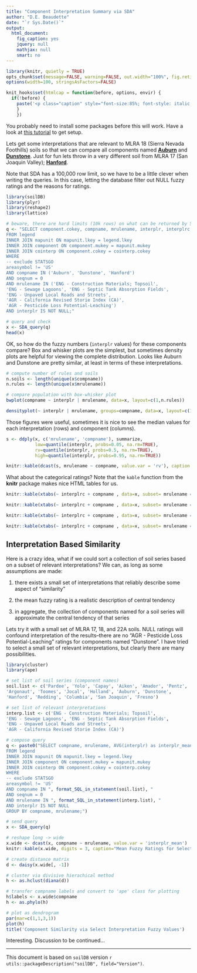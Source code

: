```yaml
---
title: "Component Interpretation Summary via SDA"
author: "D.E. Beaudette"
date: "`r Sys.Date()`"
output:
  html_document:
    fig_caption: yes
    jquery: null
    mathjax: null
    smart: no
---
```



```r
library(knitr, quietly = TRUE)
opts_chunk$set(message=FALSE, warning=FALSE, out.width="100%", fig.retina = 2, fig.align='center', dev='png', dev.args=list(pointsize=10, antialias='cleartype'), tidy=FALSE)
options(width=100, stringsAsFactors=FALSE)

knit_hooks$set(htmlcap = function(before, options, envir) {
  if(!before) {
    paste('<p class="caption" style="font-size:85%; font-style: italic; font-weight: bold;">',options$htmlcap,"</p><hr>",sep="")
    }
    })
```


You probably need to install some packages before this will work. Have a look at [this tutorial](http://ncss-tech.github.io/AQP/soilDB/SDA-tutorial.html) to get setup.

Lets get some interpretations that are relevant to MLRA 18 (Sierra Nevada Foothills) soils so that we can compare all components named [**Auburn**](https://soilseries.sc.egov.usda.gov/OSD_Docs/A/AUBURN.html) and [**Dunstone**](https://soilseries.sc.egov.usda.gov/OSD_Docs/D/DUNSTONE.html). Just for fun lets throw in a very different soil from MLRA 17 (San Joaquin Valley); [**Hanford**](https://soilseries.sc.egov.usda.gov/OSD_Docs/H/HANFORD.html).

Note that SDA has a 100,000 row limit, so we have to be a little clever when writing the queries. In this case, letting the database filter out NULL fuzzy ratings and the reasons for ratings.
```r
library(soilDB)
library(plyr)
library(reshape2)
library(lattice)

# beware, there are hard limits (10k rows) on what can be returned by SDA
q <- "SELECT component.cokey, compname, mrulename, interplr, interplrc
FROM legend
INNER JOIN mapunit ON mapunit.lkey = legend.lkey
INNER JOIN component ON component.mukey = mapunit.mukey
INNER JOIN cointerp ON component.cokey = cointerp.cokey
WHERE
-- exclude STATSGO
areasymbol != 'US'
AND compname IN ('Auburn', 'Dunstone', 'Hanford')
AND seqnum = 0
AND mrulename IN ('ENG - Construction Materials; Topsoil', 
'ENG - Sewage Lagoons', 'ENG - Septic Tank Absorption Fields', 
'ENG - Unpaved Local Roads and Streets', 
'AGR - California Revised Storie Index (CA)', 
'AGR - Pesticide Loss Potential-Leaching')
AND interplr IS NOT NULL;"

# query and check
x <- SDA_query(q)
head(x)
```

OK, so how do the fuzzy numbers (`interplr` values) for these components compare? Box and whisker plots are the simplest, but sometimes density plots are helpful for viewing the complete distribution. Looks like Auburn and Dunstone are pretty similar, at least in terms of these interpretations.
```r
# compute number of rules and soils
n.soils <- length(unique(x$compname))
n.rules <- length(unique(x$mrulename))

# compare population with box-whisker plot
bwplot(compname ~ interplr | mrulename, data=x, layout=c(1,n.rules))

densityplot(~ interplr | mrulename, groups=compname, data=x, layout=c(1,n.rules), auto.key=list(points=FALSE, lines=TRUE, columns=n.soils), scales=list(y=list(relation='free')))
```


Those figures were useful, sometimes it is nice to see the median values for each interpretation (rows) and component (columns).
```r
s <- ddply(x, c('mrulename', 'compname'), summarize, 
           low=quantile(interplr, probs=0.05, na.rm=TRUE), 
           rv=quantile(interplr, probs=0.5, na.rm=TRUE), 
           high=quantile(interplr, probs=0.95, na.rm=TRUE))

knitr::kable(dcast(s, mrulename ~ compname, value.var = 'rv'), caption = "Median Fuzzy Ratings")
```


What about the categorical ratings? Note that the `kable` function from the **knitr** package makes nice HTML tables for us.
```r
knitr::kable(xtabs(~ interplrc + compname , data=x, subset= mrulename == 'ENG - Construction Materials; Topsoil'), caption="ENG - Construction Materials; Topsoil")

knitr::kable(xtabs(~ interplrc + compname , data=x, subset= mrulename == 'AGR - California Revised Storie Index (CA)'), caption = "AGR - California Revised Storie Index (CA)'")

knitr::kable(xtabs(~ interplrc + compname , data=x, subset= mrulename == 'ENG - Septic Tank Absorption Fields'), caption = "ENG - Septic Tank Absorption Fields")

knitr::kable(xtabs(~ interplrc + compname , data=x, subset= mrulename == 'ENG - Sewage Lagoons'), caption = "ENG - Sewage Lagoons")
```


## Interpretation Based Similarity

Here is a crazy idea, what if we could sort a collection of soil series based on a subset of relevant interpretations? We can, as long as some assumptions are made:

 1. there exists a small set of interpretations that reliably describe some aspect of "similarity"
 
 2. the mean fuzzy rating is a realistic description of central tendency  
 
 3. in aggregate, the collection of components named for a soil series will approximate the central tendency of that series
 
Lets try it with a small set of MLRA 17, 18, and 22A soils. NULL ratings will confound interpretation of the results--there are no "AGR - Pesticide Loss Potential-Leaching" ratings for components named "Dunstone". I have tried to select a small set of relevant interpretations, but clearly there are many possibilities.
```r
library(cluster)
library(ape)

# set list of soil series (component names)
soil.list <- c('Pardee', 'Yolo', 'Capay', 'Aiken', 'Amador', 'Pentz', 'Sobrante',
'Argonaut', 'Toomes', 'Jocal', 'Holland', 'Auburn', 'Dunstone', 
'Hanford', 'Redding', 'Columbia', 'San Joaquin', 'Fresno')

# set list of relevant interpretations
interp.list <- c('ENG - Construction Materials; Topsoil', 
'ENG - Sewage Lagoons', 'ENG - Septic Tank Absorption Fields', 
'ENG - Unpaved Local Roads and Streets', 
'AGR - California Revised Storie Index (CA)')

# compose query
q <- paste0("SELECT compname, mrulename, AVG(interplr) as interplr_mean
FROM legend
INNER JOIN mapunit ON mapunit.lkey = legend.lkey
INNER JOIN component ON component.mukey = mapunit.mukey
INNER JOIN cointerp ON component.cokey = cointerp.cokey
WHERE 
-- exclude STATSGO
areasymbol != 'US'
AND compname IN ", format_SQL_in_statement(soil.list), "
AND seqnum = 0
AND mrulename IN ", format_SQL_in_statement(interp.list), "
AND interplr IS NOT NULL
GROUP BY compname, mrulename;")

# send query
x <- SDA_query(q)

# reshape long -> wide
x.wide <- dcast(x, compname ~ mrulename, value.var = 'interplr_mean')
knitr::kable(x.wide, digits = 3, caption="Mean Fuzzy Ratings for Select Soil Series")

# create distance matrix
d <- daisy(x.wide[, -1])

# cluster via divisive hierachical method
h <- as.hclust(diana(d))

# transfer compname labels and convert to 'ape' class for plotting
h$labels <- x.wide$compname
h <- as.phylo(h)

# plot as dendrogram
par(mar=c(1,1,3,1))
plot(h)
title('Component Similarity via Select Interpretation Fuzzy Values')
```

Interesting. Discussion to be continued...


-------------------------------------
This document is based on `soilDB` version `r utils::packageDescription("soilDB", field="Version")`.

